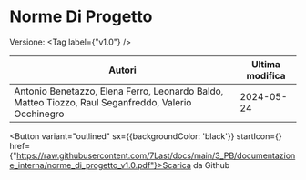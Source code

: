 

# Norme Di Progetto

Versione: <Tag label={"v1.0"} />



|                                               Autori                                              |Ultima modifica|
|---------------------------------------------------------------------------------------------------|---------------|
|Antonio Benetazzo, Elena Ferro, Leonardo Baldo, Matteo Tiozzo, Raul Seganfreddo, Valerio Occhinegro|   2024-05-24  |

<Button variant="outlined" sx={{backgroundColor: 'black'}} startIcon={<GithubIcon />} href={"https://raw.githubusercontent.com/7Last/docs/main/3_PB/documentazione_interna/norme_di_progetto_v1.0.pdf"}>Scarica da Github</Button>
